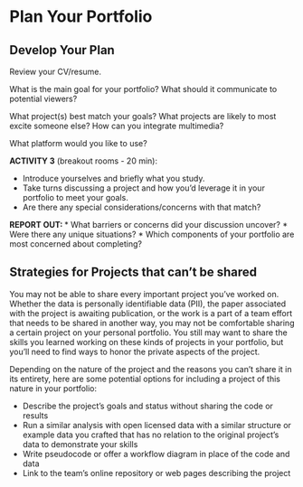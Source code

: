 # Plan Your Portfolio

## Develop Your Plan

Review your CV/resume. 

What is the main goal for your portfolio? What should it communicate to potential viewers?

What project(s) best match your goals? What projects are likely to most excite someone else? How can you integrate multimedia?

What platform would you like to use?


**ACTIVITY 3** (breakout rooms - 20 min): 

* Introduce yourselves and briefly what you study. 
* Take turns discussing a project and how you’d leverage it in your portfolio to meet your goals. 
* Are there any special considerations/concerns with that match?


**REPORT OUT: **
* What barriers or concerns did your discussion uncover?
* Were there any unique situations?
* Which components of your portfolio are most concerned about completing? 

## Strategies for Projects that can't be shared

You may not be able to share every important project you've worked on. Whether the data is personally identifiable data (PII), the paper associated with the project is awaiting publication, or the work is a part of a team effort that needs to be shared in another way, you may not be comfortable sharing a certain project on your personal portfolio. You still may want to share the skills you learned working on these kinds of projects in your portfolio, but you'll need to find ways to honor the private aspects of the project.

Depending on the nature of the project and the reasons you can't share it in its entirety, here are some potential options for including a project of this nature in your portfolio:

* Describe the project's goals and status without sharing the code or results
* Run a similar analysis with open licensed data with a similar structure or example data you crafted that has no relation to the original project's data to demonstrate your skills
* Write pseudocode or offer a workflow diagram in place of the code and data
* Link to the team's online repository or web pages describing the project


